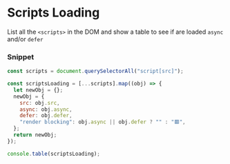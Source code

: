 # Scripts Loading

List all the `<scripts>` in the DOM and show a table to see if are loaded `async` and/or `defer`

### Snippet

```js copy
const scripts = document.querySelectorAll("script[src]");

const scriptsLoading = [...scripts].map((obj) => {
  let newObj = {};
  newObj = {
    src: obj.src,
    async: obj.async,
    defer: obj.defer,
    "render blocking": obj.async || obj.defer ? "" : "🟥",
  };
  return newObj;
});

console.table(scriptsLoading);
```

